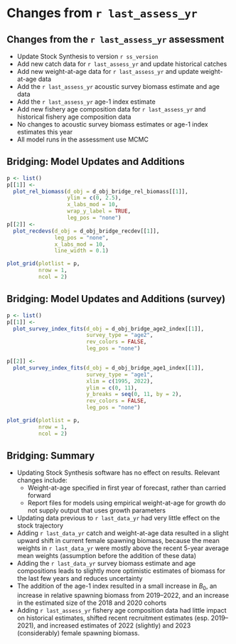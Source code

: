 # Changes from `r last_assess_yr`
## Changes from the `r last_assess_yr` assessment

* Update Stock Synthesis to version `r ss_version`
* Add new catch data for `r last_assess_yr` and update historical catches 
* Add new weight-at-age data for `r last_assess_yr` and update
  weight-at-age data
* Add the `r last_assess_yr` acoustic survey biomass estimate and age data
* Add the `r last_assess_yr` age-1 index estimate
* Add new fishery age composition data for `r last_assess_yr` and historical
  fishery age composition data
* No changes to acoustic survey biomass estimates or age-1 index
  estimates this year
* All model runs in the assessment use MCMC

## Bridging: Model Updates and Additions

```r
p <- list()
p[[1]] <-
  plot_rel_biomass(d_obj = d_obj_bridge_rel_biomass[[1]],
                   ylim = c(0, 2.5),
                   x_labs_mod = 10,
                   wrap_y_label = TRUE,
                   leg_pos = "none")
p[[2]] <-
  plot_recdevs(d_obj = d_obj_bridge_recdev[[1]],
               leg_pos = "none",
               x_labs_mod = 10,
               line_width = 0.1)

plot_grid(plotlist = p,
          nrow = 1,
          ncol = 2)
```

## Bridging: Model Updates and Additions (survey)

```r
p <- list()
p[[1]] <-
  plot_survey_index_fits(d_obj = d_obj_bridge_age2_index[[1]],
                         survey_type = "age2",
                         rev_colors = FALSE,
                         leg_pos = "none")

p[[2]] <-
  plot_survey_index_fits(d_obj = d_obj_bridge_age1_index[[1]],
                         survey_type = "age1",
                         xlim = c(1995, 2022),
                         ylim = c(0, 11),
                         y_breaks = seq(0, 11, by = 2),
                         rev_colors = FALSE,
                         leg_pos = "none")

plot_grid(plotlist = p,
          nrow = 1,
          ncol = 2)
```

## Bridging: Summary

\bsmall

* Updating Stock Synthesis software has no effect on results. Relevant
  changes include:
  - Weight-at-age specified in first year of forecast, rather than
    carried forward
  - Report files for models using empirical weight-at-age for growth do
    not supply output that uses growth parameters
* Updating data previous to `r last_data_yr` had very little effect on the
  stock trajectory
  \pause
* Adding `r last_data_yr` catch and weight-at-age data resulted in a slight
  upward shift in current female spawning biomass, because the mean weights
  in `r last_data_yr` were mostly above the recent 5-year average mean
  weights (assumption before the addition of these data)
* Adding the `r last_data_yr` survey biomass estimate and age compositions
  leads to slightly more optimistic estimates of biomass for the last few
  years and reduces uncertainty
* The addition of the age-1 index resulted in a small increase in $B_0$,
  an increase in relative spawning biomass from 2019--2022, and an
  increase in the estimated size of the 2018 and 2020 cohorts
* Adding `r last_assess_yr` fishery age composition data had little impact
  on historical estimates, shifted recent recruitment estimates
  (esp. 2019--2021), and increased estimates of 2022 (slightly) and 2023
  (considerably) female spawning biomass.
  
\esmall
